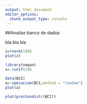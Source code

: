 ```yaml
---
output: html_document
editor_options: 
  chunk_output_type: console
---
```

##Analise banco de dados


bla bla bla


```r
z=rnorm(100)
plot(z)
```



```r
library(vegan)
x<-runif(10)
```

```r
data(BCI)
a<-specaccum(BCI,method = "random")
plot(a)

```

```r
plot(prestondistr(BCI))
```

